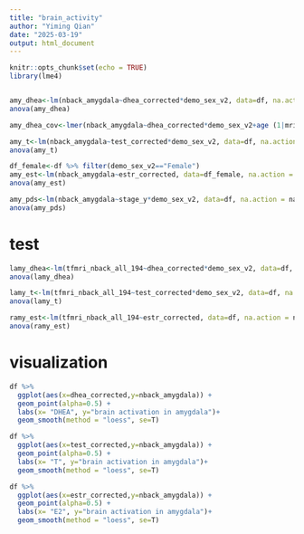 ```yaml
---
title: "brain_activity"
author: "Yiming Qian"
date: "2025-03-19"
output: html_document
---
```


```r
knitr::opts_chunk$set(echo = TRUE)
library(lme4)
```

```r

```

```r
amy_dhea<-lm(nback_amygdala~dhea_corrected*demo_sex_v2, data=df, na.action = na.exclude)
anova(amy_dhea)
```

```r
amy_dhea_cov<-lmer(nback_amygdala~dhea_corrected*demo_sex_v2+age (1|mri_info_deviceserialnumber)+(1|mri_info_deviceserialnumber:rel_family_id), data=df, na.action = na.omit)


```

```r
amy_t<-lm(nback_amygdala~test_corrected*demo_sex_v2, data=df, na.action = na.omit)
anova(amy_t)
```

```r
df_female<-df %>% filter(demo_sex_v2=="Female")
amy_est<-lm(nback_amygdala~estr_corrected, data=df_female, na.action = na.omit)
anova(amy_est)
```

```r
amy_pds<-lm(nback_amygdala~stage_y*demo_sex_v2, data=df, na.action = na.omit)
anova(amy_pds)
```
# test
```r
lamy_dhea<-lm(tfmri_nback_all_194~dhea_corrected*demo_sex_v2, data=df, na.action = na.exclude)
anova(lamy_dhea)
```
```r
lamy_t<-lm(tfmri_nback_all_194~test_corrected*demo_sex_v2, data=df, na.action = na.exclude)
anova(lamy_t)
```

```r
ramy_est<-lm(tfmri_nback_all_194~estr_corrected, data=df, na.action = na.exclude)
anova(ramy_est)
```

# visualization
```r
df %>%
  ggplot(aes(x=dhea_corrected,y=nback_amygdala)) +
  geom_point(alpha=0.5) +
  labs(x= "DHEA", y="brain activation in amygdala")+
  geom_smooth(method = "loess", se=T)
```

```r
df %>%
  ggplot(aes(x=test_corrected,y=nback_amygdala)) +
  geom_point(alpha=0.5) +
  labs(x= "T", y="brain activation in amygdala")+
  geom_smooth(method = "loess", se=T)
```

```r
df %>%
  ggplot(aes(x=estr_corrected,y=nback_amygdala)) +
  geom_point(alpha=0.5) +
  labs(x= "E2", y="brain activation in amygdala")+
  geom_smooth(method = "loess", se=T)
```


